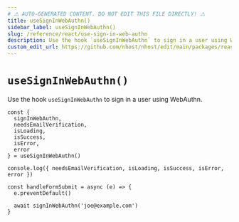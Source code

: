 ```yaml
---
# ⚠️ AUTO-GENERATED CONTENT. DO NOT EDIT THIS FILE DIRECTLY! ⚠️
title: useSignInWebAuthn()
sidebar_label: useSignInWebAuthn()
slug: /reference/react/use-sign-in-web-authn
description: Use the hook `useSignInWebAuthn` to sign in a user using WebAuthn.
custom_edit_url: https://github.com/nhost/nhost/edit/main/packages/react/src/useSignInWebAuthn.ts#L40
---
```


# `useSignInWebAuthn()`

Use the hook `useSignInWebAuthn` to sign in a user using WebAuthn.

```tsx
const {
  signInWebAuthn,
  needsEmailVerification,
  isLoading,
  isSuccess,
  isError,
  error
} = useSignInWebAuthn()

console.log({ needsEmailVerification, isLoading, isSuccess, isError, error })

const handleFormSubmit = async (e) => {
  e.preventDefault()

  await signInWebAuthn('joe@example.com')
}
```
